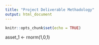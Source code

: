 ---
title: "Project Deliverable Methadology"
output: html_document
---

```{r setup, include=FALSE}
knitr::opts_chunk$set(echo = TRUE)
```

asset_1 <- rnorm(1,0,1)


```{r}

```

